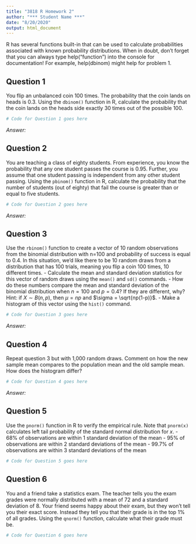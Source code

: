 ```yaml
---
title: "3818 R Homework 2"
author: "*** Student Name ***"
date: "8/20/2020"
output: html_document
---
```


R has several functions built-in that can be used to calculate probabilities associated with known
probability distributions. When in doubt, don’t forget that you can always type help(“function”)
into the console for documentation! For example, help(dbinom) might help for problem 1.

## Question 1 
You flip an unbalanced coin 100 times. The probability that the coin lands on heads is
0.3. Using the `dbinom()` function in R, calculate the probability that the coin lands on the heads side exactly 30 times out of the possible 100.

```r
# Code for Question 1 goes here


```

*Answer:*


## Question 2 
You are teaching a class of eighty students. From experience, you know the probability that any one student passes the course is 0.95. Further, you assume that one student passing is independent from any other student passing. Using the `pbinom()` function in R, calculate the probability that the number of students (out of eighty) that fail the course is greater than or equal to five students.

```r
# Code for Question 2 goes here


```

*Answer:*


## Question 3 
Use the `rbinom()` function to create a vector of 10 random observations from the binomial distribution with n=100 and probability of success is equal to 0.4. In this situation, we’d like there to be 10 random draws from a distribution that has 100 trials, meaning you flip a coin 100 times, 10 different times.
- Calculate the mean and standard deviation statistics for this vector of random draws using the `mean()` and `sd()` commands.
- How do these numbers compare the mean and standard deviation of the binomial distribution when $n = 100$ and $p = 0.4$? If they are different, why? Hint: if $X \sim B(n,p)$, then $\mu = np$
and $\sigma = \sqrt{np(1-p)}$.
- Make a histogram of this vector using the `hist()` command. 

```r
# Code for Question 3 goes here


```

*Answer:*


## Question 4 
Repeat question 3 but with 1,000 random draws. Comment on how the new sample mean
compares to the population mean and the old sample mean. How does the histogram
differ?

```r
# Code for Question 4 goes here


```

*Answer:*


## Question 5 
Use the `pnorm()` function in R to verify the empirical rule. Note that `pnorm(x)` calculates left tail probability of the standard normal distribution for $x$.
- 68% of observations are within 1 standard deviation of the mean
- 95% of observations are within 2 standard deviations of the mean
- 99.7% of observations are within 3 standard deviations of the mean

```r
# Code for Question 5 goes here


```


## Question 6 
You and a friend take a statistics exam. The teacher tells you the exam grades were normally distributed with a mean of 72 and a standard deviation of 8. Your friend seems happy about their exam, but they won’t tell you their exact score. Instead they tell you that their grade is in the top 1% of all grades. Using the `qnorm()` function, calculate what their grade must be.

```r
# Code for Question 6 goes here


```

